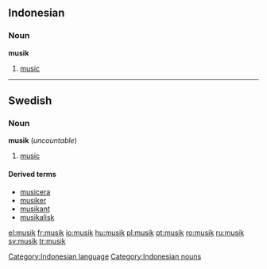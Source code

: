 {{see|Musik}}

==Indonesian==
===Noun===
'''musik'''
# [[music]]

[[Category:Indonesian language]]
[[Category:Indonesian nouns]]

----
==Swedish==

===Noun===
{{sv-noun-unc-irreg-c|2=musiken}}
'''musik''' {{c}} (''uncountable'')
# {{sv-music}} [[music]]

====Derived terms====
* [[musicera]]
* [[musiker]]
* [[musikant]]
* [[musikalisk]]

[[el:musik]]
[[fr:musik]]
[[io:musik]]
[[hu:musik]]
[[pl:musik]]
[[pt:musik]]
[[ro:musik]]
[[ru:musik]]
[[sv:musik]]
[[tr:musik]]